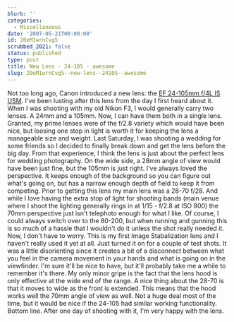 ```yaml
---
blurb: ''
categories:
  - Miscellaneous
date: '2007-05-21T00:00:00'
id: 20eM1wrnCvg5
scrubbed_2021: false
status: published
type: post
title: New Lens - 24-105 - awesome
slug: 20eM1wrnCvg5--new-lens--24105--awesome
---
```


Not too long ago, Canon introduced a new lens: the
[EF 24-105mm f/4L IS USM](http://www.usa.canon.com/consumer/controller?act=ModelInfoAct&fcategoryid=149&modelid=11924).
I've been lusting after this lens from the day I first heard about
it. When I was shooting with my old Nikon F3, I would generally
carry two lenses. A 24mm and a 105mm. Now, I can have them both in
a single lens. Granted, my prime lenses were of the f/2.8 variety
which would have been nice, but loosing one stop in light is worth
it for keeping the lens a manageable size and weight. Last
Saturday, I was shooting a wedding for some friends so I decided to
finally break down and get the lens before the big day. From that
experience, I think the lens is just about the perfect lens for
wedding photography. On the wide side, a 28mm angle of view would
have been just fine, but the 105mm is just right. I've always loved
the perspective. It keeps enough of the background so you can
figure out what's going on, but has a narrow enough depth of field
to keep it from competing. Prior to getting this lens my main lens
was a 28-70 f/28. And while I love having the extra stop of light
for shooting bands (main venue where I shoot the lighting generally
rings in at 1/15 - f/2.8 at ISO 800) the 70mm perspective just
isn't telephoto enough for what I like. Of course, I could always
switch over to the 80-200, but when running and gunning this is so
much of a hassle that I wouldn't do it unless the shot really
needed it. Now, I don't have to worry. This is my first Image
Stabalization lens and I haven't really used it yet at all. Just
turned it on for a couple of test shots. It was a little
disorienting since it creates a bit of a disconnect between what
you feel in the camera movement in your hands and what is going on
in the viewfinder. I'm sure it'll be nice to have, but it'll
probably take me a while to remember it's there. My only minor
gripe is the fact that the lens hood is only effective at the wide
end of the range. A nice thing about the 28-70 is that it moves to
wide as the front is extended. This means that the hood works well
the 70mm angle of view as well. Not a huge deal most of the time,
but it would be nice if the 24-105 had similar working
functionality. Bottom line. After one day of shooting with it, I'm
very happy with the lens.
